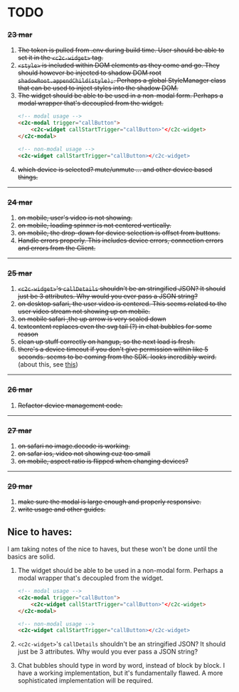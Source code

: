 # TODO 

### ~~23 mar~~

1. ~~The token is pulled from .env during build time. User should be able to set it in the `<c2c-widget>` tag.~~
2. ~~`<style>` is included within DOM elements as they come and go.
    They should however be injected to shadow DOM root `shadowRoot.appendChild(style);`. Perhaps a global StyleManager class
    that can be used to inject styles into the shadow DOM.~~
3. ~~The widget should be able to be used in a non-modal form. Perhaps a modal wrapper that's decoupled from the widget.~~
    ```html
    <!-- modal usage -->
    <c2c-modal trigger="callButton">
        <c2c-widget callStartTrigger="callButton>"</c2c-widget>
    </c2c-modal>

    <!-- non-modal usage -->
    <c2c-widget callStartTrigger="callButton></c2c-widget>
    ```
4. ~~which device is selected? mute/unmute ... and other device based things.~~

---

### ~~24 mar~~

1. ~~on mobile, user's video is not showing.~~
2. ~~on mobile, loading spinner is not centered vertically.~~
3. ~~on mobile, the drop-down for device selection is offset from buttons.~~
4. ~~Handle errors properly. This includes device errors, connection errors and errors from the Client.~~

---  

### ~~25 mar~~

1. ~~`<c2c-widget>`'s `callDetails` shouldn't be an stringified JSON? It should just be 3 attributes. Why would you ever pass a JSON string?~~
2. ~~on desktop safari, the user video is centered. This seems related to the user video stream not showing up on mobile.~~
3. ~~on mobile safari ,the up arrow is very scaled down~~
4. ~~textcontent replaces even the svg tail (?) in chat bubbles for some reason~~
5. ~~clean up stuff correctly on hangup, so the next load is fresh.~~
6. ~~there's a device timeout if you don't give permission within like 5 seconds. seems to be coming from the SDK. looks incredibly weird.~~ (about this, see [this](./Device#the-5-second-timeout-issue))

---

### ~~26 mar~~

1.  ~~Refactor device management code.~~

---

### ~~27 mar~~

1. ~~on safari no image.decode is working.~~
2. ~~on safar ios, video not showing cuz too small~~
3. ~~on mobile, aspect ratio is flipped when changing devices?~~

---

### ~~29 mar~~
1. ~~make sure the modal is large enough and properly responsive.~~
2. ~~write usage and other guides.~~


## Nice to haves:

I am taking notes of the nice to haves, but these won't be done until the basics are solid.

1. The widget should be able to be used in a non-modal form. Perhaps a modal wrapper that's decoupled from the widget.
    ```html
    <!-- modal usage -->
    <c2c-modal trigger="callButton">
        <c2c-widget callStartTrigger="callButton>"</c2c-widget>
    </c2c-modal>

    <!-- non-modal usage -->
    <c2c-widget callStartTrigger="callButton></c2c-widget>
    ```

2. `<c2c-widget>`'s `callDetails` shouldn't be an stringified JSON? It should just be 3 attributes. Why would you ever pass a JSON string?
3. Chat bubbles should type in word by word, instead of block by block. I have a working implementation, but it's fundamentally flawed. A more sophisticated implementation will be required.